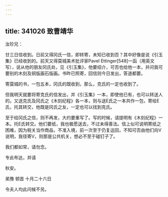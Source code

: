 ```yaml
---
---
---
```

title: 341026 致曹靖华
---




汝珍兄：

廿三日信收到。日前又得冈氏一信，即转寄，未知已收到否？其中好像是说《引玉集》已经收到的。前天又得莫城美术批评家Pavel Ettinger[548]一函（用英文写），说从他的朋友冈氏处，见《引玉集》，他要绍介，可否也给他一本，并问我可要别的木刻及铜版画石版画。书昨已照寄，回信则今日发出，答道都要。

寄莫城的书，一包五本，冈氏的既收到，那么，克氏的一定也收到了。

但我明天就要将寄克氏的信发出，并《引玉集》一本，即使他已有，也可以转送人的。又送克氏及冈氏之《木刻纪程》各一本，则与送E氏之一本共作一包，寄给E氏，托其转交，他既是冈氏之友，一定也可以找到克氏。

至于给冈氏之信，则不再发，大约要重写了。写的时候，请提明有《木刻纪程》一本。托E氏转交。他们要纸，我也极愿送去，不过未得善法。信上似可说明寄纸之困难，因为税关当作商品，不准入境，前一次至于仍复运回，不知可否由他们向V说明，我径寄V，则那是公共机关，想必不至于碰钉子了。

我们都如常，请勿念。

专此布达，并请

秋安。

弟豫 顿首 十月二十六日

令夫人均此问候不另。